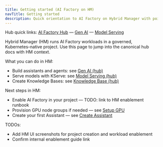 ```yaml
---
title: Getting started (AI Factory on HM)
navTitle: Getting started
description: Quick orientation to AI Factory on Hybrid Manager with pointers to hub concepts and how-tos.
---
```


Hub quick links: [AI Factory Hub](/edb-postgres-ai/1.3/ai-factory) — [Gen AI](/edb-postgres-ai/1.3/ai-factory/gen-ai/) — [Model Serving](/edb-postgres-ai/1.3/ai-factory/model/serving/)

Hybrid Manager (HM) runs AI Factory workloads in a governed, Kubernetes-native project. Use this page to jump into the canonical hub docs with HM context.

What you can do in HM:

- Build assistants and agents: see [Gen AI (hub)](/edb-postgres-ai/1.3/ai-factory/gen-ai/)
- Serve models with KServe: see [Model Serving (hub)](/edb-postgres-ai/1.3/ai-factory/model/serving/)
- Create Knowledge Bases: see [Knowledge Base (hub)](/edb-postgres-ai/1.3/ai-factory/pipeline/knowledge_base/)

Next steps in HM:

- Enable AI Factory in your project — TODO: link to HM enablement runbook
- Provision GPU node groups if needed — see [Setup GPU](/edb-postgres-ai/1.3/ai-factory/model/setup-gpu)
- Create your first Assistant — see [Create Assistant](/edb-postgres-ai/1.3/ai-factory/gen-ai/create-assistant)

TODOs:

- Add HM UI screenshots for project creation and workload enablement
- Confirm internal enablement guide link
